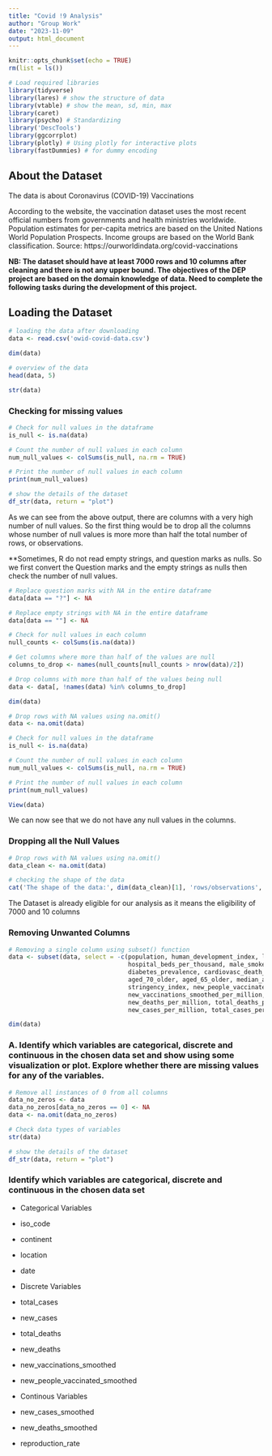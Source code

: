 ```yaml
---
title: "Covid !9 Analysis"
author: "Group Work"
date: "2023-11-09"
output: html_document
---
```


```r
knitr::opts_chunk$set(echo = TRUE)
rm(list = ls())

```



```r

# Load required libraries
library(tidyverse)
library(lares) # show the structure of data
library(vtable) # show the mean, sd, min, max
library(caret) 
library(psycho) # Standardizing
library('DescTools')
library(ggcorrplot)
library(plotly) # Using plotly for interactive plots
library(fastDummies) # for dummy encoding

```



## About the Dataset

The data is about Coronavirus (COVID-19) Vaccinations

According to the website, the vaccination dataset uses the most recent official numbers from governments and health ministries worldwide. Population estimates for per-capita metrics are based on the United Nations World Population Prospects. Income groups are based on the World Bank classification. Source: https://ourworldindata.org/covid-vaccinations


**NB: The dataset should have at least 7000 rows and 10 columns after cleaning and there is not any upper
bound. The objectives of the DEP project are based on the domain knowledge of data. Need to complete
the following tasks during the development of this project.**


## Loading the Dataset


```r

# loading the data after downloading
data <- read.csv('owid-covid-data.csv')

dim(data)

# overview of the data
head(data, 5)

str(data)

```




### Checking for missing values


```r

# Check for null values in the dataframe
is_null <- is.na(data)

# Count the number of null values in each column
num_null_values <- colSums(is_null, na.rm = TRUE)

# Print the number of null values in each column
print(num_null_values)

# show the details of the dataset
df_str(data, return = "plot")

```



As we can see from the above output, there are columns with a very high number of null values. So the first thing would be to drop all the columns whose number of null values is more more than half the total number of rows, or observations.

**Sometimes, R do not read empty strings, and question marks as nulls. So we first convert the Question marks and the empty strings as nulls then check the number of null values.



```r

# Replace question marks with NA in the entire dataframe
data[data == "?"] <- NA

# Replace empty strings with NA in the entire dataframe
data[data == ""] <- NA

# Check for null values in each column
null_counts <- colSums(is.na(data))

# Get columns where more than half of the values are null
columns_to_drop <- names(null_counts[null_counts > nrow(data)/2])

# Drop columns with more than half of the values being null
data <- data[, !names(data) %in% columns_to_drop]

dim(data)

# Drop rows with NA values using na.omit()
data <- na.omit(data)

# Check for null values in the dataframe
is_null <- is.na(data)

# Count the number of null values in each column
num_null_values <- colSums(is_null, na.rm = TRUE)

# Print the number of null values in each column
print(num_null_values)

View(data)
```


We can now see that we do not have any null values in the columns.


### Dropping all the Null Values


```r

# Drop rows with NA values using na.omit()
data_clean <- na.omit(data)

# checking the shape of the data
cat('The shape of the data:', dim(data_clean)[1], 'rows/observations', 'and', dim(data_clean)[2], 'columns')

```


The Dataset is already eligible for our analysis as it means the eligibility of 7000 and 10 columns




### Removing Unwanted Columns


```r

# Removing a single column using subset() function
data <- subset(data, select = -c(population, human_development_index, life_expectancy, 
                                 hospital_beds_per_thousand, male_smokers, female_smokers,
                                 diabetes_prevalence, cardiovasc_death_rate, gdp_per_capita,
                                 aged_70_older, aged_65_older, median_age, population_density,
                                 stringency_index, new_people_vaccinated_smoothed_per_hundred, 
                                 new_vaccinations_smoothed_per_million, new_deaths_smoothed_per_million,
                                 new_deaths_per_million, total_deaths_per_million, new_cases_smoothed_per_million,
                                 new_cases_per_million, total_cases_per_million))

dim(data)
```



### A. Identify which variables are categorical, discrete and continuous in the chosen data set and show using some visualization or plot. Explore whether there are missing values for any of the variables.



```r

# Remove all instances of 0 from all columns
data_no_zeros <- data
data_no_zeros[data_no_zeros == 0] <- NA
data <- na.omit(data_no_zeros)

# Check data types of variables
str(data)

```


```r

# show the details of the dataset
df_str(data, return = "plot")

```

### Identify which variables are categorical, discrete and continuous in the chosen data set


* Categorical Variables

- iso_code
- continent
- location
- date


* Discrete Variables

- total_cases
- new_cases
- total_deaths
- new_deaths
- new_vaccinations_smoothed 
- new_people_vaccinated_smoothed

* Continous Variables

- new_cases_smoothed
- new_deaths_smoothed
- reproduction_rate

















